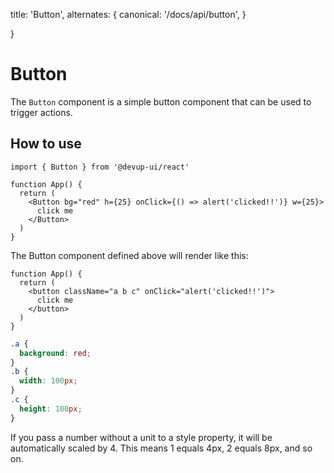   title: 'Button',
  alternates: {
      canonical: '/docs/api/button',
  }

}

# Button

The `Button` component is a simple button component that can be used to trigger actions.

## How to use

```tsx
import { Button } from '@devup-ui/react'

function App() {
  return (
    <Button bg="red" h={25} onClick={() => alert('clicked!!')} w={25}>
      click me
    </Button>
  )
}
```

The Button component defined above will render like this:

```tsx
function App() {
  return (
    <button className="a b c" onClick="alert('clicked!!')">
      click me
    </button>
  )
}
```

```css
.a {
  background: red;
}
.b {
  width: 100px;
}
.c {
  height: 100px;
}
```

If you pass a number without a unit to a style property, it will be automatically scaled by 4.
This means 1 equals 4px, 2 equals 8px, and so on.
